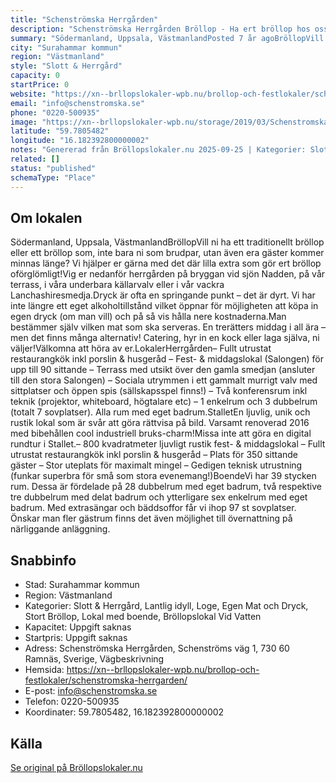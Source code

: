 ```yaml
---
title: "Schenströmska Herrgården"
description: "Schenströmska Herrgården Bröllop - Ha ert bröllop hos oss på Schenströmska Herrgården. Se vår fina Bröllopslokal. Skicka gärna en förfrågan så hjälper vi Er!"
summary: "Södermanland, Uppsala, VästmanlandPosted 7 år agoBröllopVill ni ha ett traditionellt bröllop eller ett bröllop som, inte bara ni som brudpar, utan även era gäster kommer minnas länge? Vi hjälper er…"
city: "Surahammar kommun"
region: "Västmanland"
style: "Slott & Herrgård"
capacity: 0
startPrice: 0
website: "https://xn--brllopslokaler-wpb.nu/brollop-och-festlokaler/schenstromska-herrgarden/"
email: "info@schenstromska.se"
phone: "0220-500935"
image: "https://xn--brllopslokaler-wpb.nu/storage/2019/03/Schenstromska-Herrgarden-brollopslokal-brollop-vasteras-festlokal.webp"
latitude: "59.7805482"
longitude: "16.182392800000002"
notes: "Genererad från Bröllopslokaler.nu 2025-09-25 | Kategorier: Slott & Herrgård, Lantlig idyll, Loge, Egen Mat och Dryck, Stort Bröllop, Lokal med boende, Bröllopslokal Vid Vatten"
related: []
status: "published"
schemaType: "Place"
---
```


## Om lokalen

Södermanland, Uppsala, VästmanlandBröllopVill ni ha ett traditionellt bröllop eller ett bröllop som, inte bara ni som brudpar, utan även era gäster kommer minnas länge? Vi hjälper er gärna med det där lilla extra som gör ert bröllop oförglömligt!Vig er nedanför herrgården på bryggan vid sjön Nadden, på vår terrass, i våra underbara källarvalv eller i vår vackra Lanchashiresmedja.Dryck är ofta en springande punkt – det är dyrt. Vi har inte längre ett eget alkoholtillstånd vilket öppnar för möjligheten att köpa in egen dryck (om man vill) och på så vis hålla nere kostnaderna.Man bestämmer själv vilken mat som ska serveras. En trerätters middag i all ära – men det finns många alternativ! Catering, hyr in en kock eller laga själva, ni väljer!Välkomna att höra av er.LokalerHerrgården– Fullt utrustat restaurangkök inkl porslin & husgeråd – Fest- & middagslokal (Salongen) för upp till 90 sittande – Terrass med utsikt över den gamla smedjan (ansluter till den stora Salongen) – Sociala utrymmen i ett gammalt murrigt valv med sittplatser och öppen spis (sällskapsspel finns!) – Två konferensrum inkl teknik (projektor, whiteboard, högtalare etc) – 1 enkelrum och 3 dubbelrum (totalt 7 sovplatser). Alla rum med eget badrum.StalletEn ljuvlig, unik och rustik lokal som är svår att göra rättvisa på bild. Varsamt renoverad 2016 med bibehållen cool industriell bruks-charm!Missa inte att göra en digital rundtur i Stallet.– 800 kvadratmeter ljuvligt rustik fest- & middagslokal – Fullt utrustat restaurangkök inkl porslin & husgeråd – Plats för 350 sittande gäster – Stor uteplats för maximalt mingel – Gedigen teknisk utrustning (funkar superbra för små som stora evenemang!)BoendeVi har 39 stycken rum. Dessa är fördelade på 28 dubbelrum med eget badrum, två respektive tre dubbelrum med delat badrum och ytterligare sex enkelrum med eget badrum. Med extrasängar och bäddsoffor får vi ihop 97 st sovplatser. Önskar man fler gästrum finns det även möjlighet till övernattning på närliggande anläggning.

## Snabbinfo

- Stad: Surahammar kommun
- Region: Västmanland
- Kategorier: Slott & Herrgård, Lantlig idyll, Loge, Egen Mat och Dryck, Stort Bröllop, Lokal med boende, Bröllopslokal Vid Vatten
- Kapacitet: Uppgift saknas
- Startpris: Uppgift saknas
- Adress: Schenströmska Herrgården, Schenströms väg 1, 730 60 Ramnäs, Sverige, Vägbeskrivning
- Hemsida: https://xn--brllopslokaler-wpb.nu/brollop-och-festlokaler/schenstromska-herrgarden/
- E-post: info@schenstromska.se
- Telefon: 0220-500935
- Koordinater: 59.7805482, 16.182392800000002

## Källa

[Se original på Bröllopslokaler.nu](https://xn--brllopslokaler-wpb.nu/brollop-och-festlokaler/schenstromska-herrgarden/)
